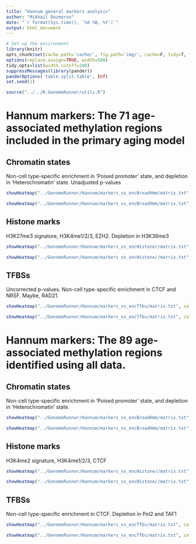 ```yaml
---
title: "Hannum general markers analysis"
author: "Mikhail Dozmorov"
date: "`r format(Sys.time(), '%d %B, %Y')`"
output: html_document
---
```


```r
# Set up the environment
library(knitr) 
opts_chunk$set(cache.path='cache/', fig.path='img/', cache=F, tidy=T, fig.keep='high', dpi=300,  echo=F, autodep=T, width=200, warning=FALSE, comment=NA, results='hide')
options(replace.assign=TRUE, width=500)
tidy.opts=list(width.cutoff=200)
suppressMessages(library(pander))
panderOptions('table.split.table', Inf)
set.seed(1)
```

```r
source("../../R.GenomeRunner/utils.R")
```

Hannum markers: The 71 age-associated methylation regions included in the primary aging model
===
Chromatin states
---
Non-cell type-specific enrichment in 'Poised promoter' state, and depletion in 'Heterochromatin' state. Unadjusted p-values
```r
showHeatmap("../GenomeRunner/Hannum/markers_vs_encBroadHmm/matrix.txt", colnum=2, factor="none", cell="none", isLog10=TRUE, adjust="none", pval=0.1, numtofilt=2, toPlot="heat")
```

```r
showHeatmap("../GenomeRunner/Hannum/markers_vs_encBroadHmm/matrix.txt", colnum=2, factor="name", cell="none", isLog10=TRUE, adjust="fdr", pval=0.1, numtofilt=2, toPlot="bar")
```

Histone marks
---
H3K27me3 signature, H3K4me1/2/3, EZH2. Depletion in H3K36me3
```r
showHeatmap("../GenomeRunner/Hannum/markers_vs_encHistone//matrix.txt", colnum=2, factor="Histone", cell="none", isLog10=TRUE, adjust="fdr", pval=0.1, numtofilt=3, toPlot="heat")
```

```r
showHeatmap("../GenomeRunner/Hannum/markers_vs_encHistone//matrix.txt", colnum=2, factor="Histone", cell="none", isLog10=TRUE, adjust="fdr", pval=0.1, numtofilt=3, toPlot="bar")
```

TFBSs
---
Uncorrected p-values. Non-cell type-specific enrichment in CTCF and NRSF. Maybe, RAD21.
```r
showHeatmap("../GenomeRunner/Hannum/markers_vs_encTfbs/matrix.txt", colnum=2, factor="Tfbs", cell="none", isLog10=TRUE, adjust="none", pval=1, numtofilt=12, toPlot="heat")
```

```r
showHeatmap("../GenomeRunner/Hannum/markers_vs_encTfbs/matrix.txt", colnum=2, factor="Tfbs", cell="none", isLog10=TRUE, adjust="none", pval=0.1, numtofilt=1, toPlot="bar")
```

Hannum markers: The 89 age-associated methylation regions identified using all data.
===
Chromatin states
---
Non-cell type-specific enrichment in 'Poised promoter' state, and depletion in 'Heterochromatin' state.
```r
showHeatmap("../GenomeRunner/Hannum/markers_vs_encBroadHmm/matrix.txt", colnum=1, factor="none", cell="none", isLog10=TRUE, adjust="none", pval=0.1, numtofilt=2, toPlot="heat")
```

```r
showHeatmap("../GenomeRunner/Hannum/markers_vs_encBroadHmm/matrix.txt", colnum=1, factor="name", cell="none", isLog10=TRUE, adjust="fdr", pval=0.1, numtofilt=2, toPlot="bar")
```

Histone marks
---
H3K4me2 signature, H3K4me1/2/3, CTCF
```r
showHeatmap("../GenomeRunner/Hannum/markers_vs_encHistone//matrix.txt", colnum=1, factor="Histone", cell="none", isLog10=TRUE, adjust="fdr", pval=0.1, numtofilt=3, toPlot="heat")
```

```r
showHeatmap("../GenomeRunner/Hannum/markers_vs_encHistone//matrix.txt", colnum=1, factor="Histone", cell="none", isLog10=TRUE, adjust="fdr", pval=0.1, numtofilt=3, toPlot="bar")
```

TFBSs
---
Non-cell type-specific enrichment in CTCF. Depletion in Pol2 and TAF1
```r
showHeatmap("../GenomeRunner/Hannum/markers_vs_encTfbs/matrix.txt", colnum=1, factor="Tfbs", cell="none", isLog10=TRUE, adjust="fdr", pval=0.1, numtofilt=3, toPlot="heat")
```

```r
showHeatmap("../GenomeRunner/Hannum/markers_vs_encTfbs/matrix.txt", colnum=1, factor="Tfbs", cell="none", isLog10=TRUE, adjust="fdr", pval=0.1, numtofilt=2, toPlot="bar")
```



